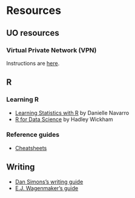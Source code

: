 # Resources

## UO resources

### Virtual Private Network (VPN)

Instructions are [here](https://casit.uoregon.edu/faq/distance-work/cisco-vpn).

## R

### Learning R 

* [Learning Statistics with R](http://learningstatisticswithr-bookdown.netlify.com) by Danielle Navarro
* [R for Data Science](http://r4ds.had.co.nz) by Hadley Wickham

### Reference guides

* [Cheatsheets](https://www.rstudio.com/resources/cheatsheets/)

## Writing

* [Dan Simons's writing guide](http://www.dansimons.com/resources/writing_tips.html)
* [E.J. Wagenmaker's guide](http://www.ejwagenmakers.com/2009/TeachingTipsWriting.pdf)